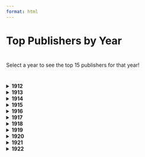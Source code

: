 ```yaml
---
format: html
---
```


<h1 class="page-top">Top Publishers by Year</h1>

<div style="margin-top: 40px;"></div>

Select a year to see the top 15 publishers for that year!

<div style="margin-top: 40px;"></div>


<details>
<summary><strong>1912</strong></summary>

```python

#| echo: false
import pandas as pd
import matplotlib.pyplot as plt

df = pd.read_csv("df_1912.csv")
df['publisher'] = df['publisher'].astype(str).str.strip()
df['publisher'] = df['publisher'].replace(['', 'nan', 'NA', '<NA>'], pd.NA)
df_clean = df.dropna(subset=['publisher'])

top_publishers = df_clean['publisher'].value_counts().head(15)

plt.figure(figsize=(8, 6))
top_publishers.plot(kind='bar')
plt.title("Top 15 Publishers in 1912")
plt.xlabel("Publisher")
plt.ylabel("Number of Publications")
plt.xticks(rotation=45, ha='right')
plt.tight_layout()
plt.show()
```
</details> 


<details>
<summary><strong>1913</strong></summary>

```python

#| echo: false
import pandas as pd
import matplotlib.pyplot as plt

df = pd.read_csv("df_1913.csv")
df['publisher'] = df['publisher'].astype(str).str.strip()
df['publisher'] = df['publisher'].replace(['', 'nan', 'NA', '<NA>'], pd.NA)
df_clean = df.dropna(subset=['publisher'])

top_publishers = df_clean['publisher'].value_counts().head(15)

plt.figure(figsize=(8, 6))
top_publishers.plot(kind='bar')
plt.title("Top 15 Publishers in 1913")
plt.xlabel("Publisher")
plt.ylabel("Number of Publications")
plt.xticks(rotation=45, ha='right')
plt.tight_layout()
plt.show()
```
</details> 


<details>
<summary><strong>1914</strong></summary>

```python

#| echo: false
import pandas as pd
import matplotlib.pyplot as plt

df = pd.read_csv("df_1914.csv")
df['publisher'] = df['publisher'].astype(str).str.strip()
df['publisher'] = df['publisher'].replace(['', 'nan', 'NA', '<NA>'], pd.NA)
df_clean = df.dropna(subset=['publisher'])

top_publishers = df_clean['publisher'].value_counts().head(15)

plt.figure(figsize=(8, 6))
top_publishers.plot(kind='bar')
plt.title("Top 15 Publishers in 1914")
plt.xlabel("Publisher")
plt.ylabel("Number of Publications")
plt.xticks(rotation=45, ha='right')
plt.tight_layout()
plt.show()
```
</details> 


<details>
<summary><strong>1915</strong></summary>

```python

#| echo: false
import pandas as pd
import matplotlib.pyplot as plt

df = pd.read_csv("df_1915.csv")
df['publisher'] = df['publisher'].astype(str).str.strip()
df['publisher'] = df['publisher'].replace(['', 'nan', 'NA', '<NA>'], pd.NA)
df_clean = df.dropna(subset=['publisher'])

top_publishers = df_clean['publisher'].value_counts().head(15)

plt.figure(figsize=(8, 6))
top_publishers.plot(kind='bar')
plt.title("Top 15 Publishers in 1915")
plt.xlabel("Publisher")
plt.ylabel("Number of Publications")
plt.xticks(rotation=45, ha='right')
plt.tight_layout()
plt.show()
```
</details> 


<details>
<summary><strong>1916</strong></summary>

```python

#| echo: false
import pandas as pd
import matplotlib.pyplot as plt

df = pd.read_csv("df_1916.csv")
df['publisher'] = df['publisher'].astype(str).str.strip()
df['publisher'] = df['publisher'].replace(['', 'nan', 'NA', '<NA>'], pd.NA)
df_clean = df.dropna(subset=['publisher'])

top_publishers = df_clean['publisher'].value_counts().head(15)

plt.figure(figsize=(8, 6))
top_publishers.plot(kind='bar')
plt.title("Top 15 Publishers in 1916")
plt.xlabel("Publisher")
plt.ylabel("Number of Publications")
plt.xticks(rotation=45, ha='right')
plt.tight_layout()
plt.show()
```
</details> 


<details>
<summary><strong>1917</strong></summary>

```python

#| echo: false
import pandas as pd
import matplotlib.pyplot as plt

df = pd.read_csv("df_1917.csv")
df['publisher'] = df['publisher'].astype(str).str.strip()
df['publisher'] = df['publisher'].replace(['', 'nan', 'NA', '<NA>'], pd.NA)
df_clean = df.dropna(subset=['publisher'])

top_publishers = df_clean['publisher'].value_counts().head(15)

plt.figure(figsize=(8, 6))
top_publishers.plot(kind='bar')
plt.title("Top 15 Publishers in 1917")
plt.xlabel("Publisher")
plt.ylabel("Number of Publications")
plt.xticks(rotation=45, ha='right')
plt.tight_layout()
plt.show()
```
</details> 


<details>
<summary><strong>1918</strong></summary>

```python

#| echo: false
import pandas as pd
import matplotlib.pyplot as plt

df = pd.read_csv("df_1918.csv")
df['publisher'] = df['publisher'].astype(str).str.strip()
df['publisher'] = df['publisher'].replace(['', 'nan', 'NA', '<NA>'], pd.NA)
df_clean = df.dropna(subset=['publisher'])

top_publishers = df_clean['publisher'].value_counts().head(15)

plt.figure(figsize=(8, 6))
top_publishers.plot(kind='bar')
plt.title("Top 15 Publishers in 1918")
plt.xlabel("Publisher")
plt.ylabel("Number of Publications")
plt.xticks(rotation=45, ha='right')
plt.tight_layout()
plt.show()
```
</details> 


<details>
<summary><strong>1919</strong></summary>

```python

#| echo: false
import pandas as pd
import matplotlib.pyplot as plt

df = pd.read_csv("df_1919.csv")
df['publisher'] = df['publisher'].astype(str).str.strip()
df['publisher'] = df['publisher'].replace(['', 'nan', 'NA', '<NA>'], pd.NA)
df_clean = df.dropna(subset=['publisher'])

top_publishers = df_clean['publisher'].value_counts().head(15)

plt.figure(figsize=(8, 6))
top_publishers.plot(kind='bar')
plt.title("Top 15 Publishers in 1919")
plt.xlabel("Publisher")
plt.ylabel("Number of Publications")
plt.xticks(rotation=45, ha='right')
plt.tight_layout()
plt.show()
```
</details> 


<details>
<summary><strong>1920</strong></summary>

```python

#| echo: false
import pandas as pd
import matplotlib.pyplot as plt

df = pd.read_csv("df_1920.csv")
df['publisher'] = df['publisher'].astype(str).str.strip()
df['publisher'] = df['publisher'].replace(['', 'nan', 'NA', '<NA>'], pd.NA)
df_clean = df.dropna(subset=['publisher'])

top_publishers = df_clean['publisher'].value_counts().head(15)

plt.figure(figsize=(8, 6))
top_publishers.plot(kind='bar')
plt.title("Top 15 Publishers in 1920")
plt.xlabel("Publisher")
plt.ylabel("Number of Publications")
plt.xticks(rotation=45, ha='right')
plt.tight_layout()
plt.show()
```
</details> 


<details>
<summary><strong>1921</strong></summary>

```python

#| echo: false
import pandas as pd
import matplotlib.pyplot as plt

df = pd.read_csv("df_1921.csv")
df['publisher'] = df['publisher'].astype(str).str.strip()
df['publisher'] = df['publisher'].replace(['', 'nan', 'NA', '<NA>'], pd.NA)
df_clean = df.dropna(subset=['publisher'])

top_publishers = df_clean['publisher'].value_counts().head(15)

plt.figure(figsize=(8, 6))
top_publishers.plot(kind='bar')
plt.title("Top 15 Publishers in 1921")
plt.xlabel("Publisher")
plt.ylabel("Number of Publications")
plt.xticks(rotation=45, ha='right')
plt.tight_layout()
plt.show()
```
</details> 


<details>
<summary><strong>1922</strong></summary>

```python

#| echo: false
import pandas as pd
import matplotlib.pyplot as plt

df = pd.read_csv("df_1922.csv")
df['publisher'] = df['publisher'].astype(str).str.strip()
df['publisher'] = df['publisher'].replace(['', 'nan', 'NA', '<NA>'], pd.NA)
df_clean = df.dropna(subset=['publisher'])

top_publishers = df_clean['publisher'].value_counts().head(15)

plt.figure(figsize=(8, 6))
top_publishers.plot(kind='bar')
plt.title("Top 15 Publishers in 1922")
plt.xlabel("Publisher")
plt.ylabel("Number of Publications")
plt.xticks(rotation=45, ha='right')
plt.tight_layout()
plt.show()
```
</details> 